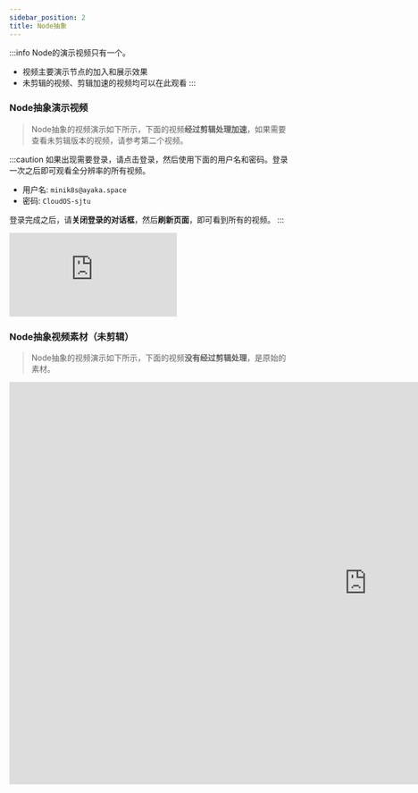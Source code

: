 ```yaml
---
sidebar_position: 2
title: Node抽象
---
```


:::info
Node的演示视频只有一个。
- 视频主要演示节点的加入和展示效果
- 未剪辑的视频、剪辑加速的视频均可以在此观看
:::

### Node抽象演示视频
> Node抽象的视频演示如下所示，下面的视频**经过剪辑处理加速**，如果需要查看未剪辑版本的视频，请参考第二个视频。

:::caution
如果出现需要登录，请点击登录，然后使用下面的用户名和密码。登录一次之后即可观看全分辨率的所有视频。
- 用户名: `minik8s@ayaka.space`
- 密码: `CloudOS-sjtu`

登录完成之后，请**关闭登录的对话框**，然后**刷新页面**，即可看到所有的视频。
:::

<iframe src="https://takagi3-my.sharepoint.com/personal/zhangziqian_ayaka_space/_layouts/15/embed.aspx?UniqueId=c23d2059-886e-4506-a43a-f5ccced0fbbd&embed=%7B%22ust%22%3Atrue%2C%22hv%22%3A%22CopyEmbedCode%22%7D&referrer=OneUpFileViewer&referrerScenario=EmbedDialog.Create" frameborder="0" scrolling="no" allowfullscreen title="node_display.mp4"></iframe>


### Node抽象视频素材（未剪辑）
> Node抽象的视频演示如下所示，下面的视频**没有经过剪辑处理**，是原始的素材。

<iframe src="https://takagi3-my.sharepoint.com/personal/zhangziqian_ayaka_space/_layouts/15/embed.aspx?UniqueId=993f8be0-5bba-4b2b-9f01-f6bf59825db1&embed=%7B%22ust%22%3Atrue%2C%22hv%22%3A%22CopyEmbedCode%22%7D&referrer=OneUpFileViewer&referrerScenario=EmbedDialog.Create" width="1280" height="720" frameborder="0" scrolling="no" allowfullscreen title="node.mp4"></iframe>